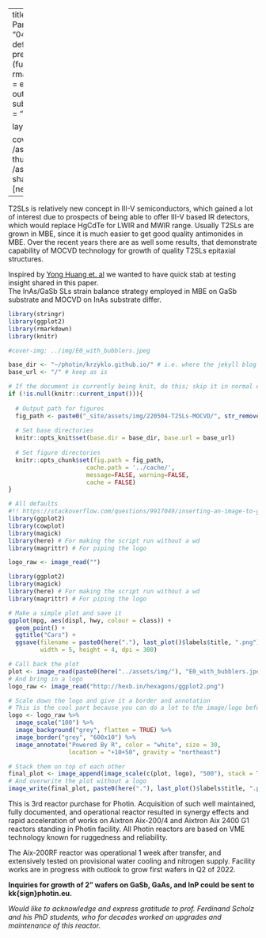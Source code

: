 
---
title: MOCVD T2SLs
author: "Jiri Pangrac, Krzysztof Kłos"
date: "04/05/2022"
output:
  pdf_document: default
  md_document:
    variant: gfm
    preserve_yaml: TRUE
knit: (function(inputFile, encoding) {
  rmarkdown::render(inputFile, 
  encoding = encoding, 
  output_file=paste0(Sys.Date(), "-", sub(".Rmd", ".pdf",inputFile)), 
  output_dir = "~/photin/krzyklo.github.io/_posts/") })
  
layout: post

cover-img: /assets/img/Aix200RF_heat_up_test.jpeg
thumbnail-img: /assets/img/E0_with_bubblers.jpeg
share-img: /assets/img/path.jpg
tags: [news, projects]
always_allow_html: true
---

T2SLs is relatively new concept in III-V semiconductors, which gained a lot of interest due to prospects of being able to offer III-V based IR detectors, which would replace HgCdTe for LWIR and MWIR range. 
Usually T2SLs are grown in MBE, since it is much easier to get good quality antimonides in MBE. Over the recent years there are as well some results, that demonstrate capability of MOCVD technology for growth of quality T2SLs epitaxial structures. 

Inspired by [Yong Huang et. al](https://doi.org/10.1063/1.5115269) we wanted to have quick stab at testing insight shared in this paper.  
The InAs/GaSb SLs strain balance strategy employed in MBE on GaSb substrate and MOCVD on InAs substrate differ.  


```r
library(stringr)
library(ggplot2)
library(rmarkdown)
library(knitr)

#cover-img: ../img/E0_with_bubblers.jpeg

```


```r
base_dir <- "~/photin/krzyklo.github.io/" # i.e. where the jekyll blog is on the hard drive.
base_url <- "/" # keep as is

# If the document is currently being knit, do this; skip it in normal execution
if (!is.null(knitr::current_input())){
  
  # Output path for figures
  fig_path <- paste0("_site/assets/img/220504-T2SLs-MOCVD/", str_remove(knitr::current_input(), ".Rmd"), "/")
  
  # Set base directories
  knitr::opts_knit$set(base.dir = base_dir, base.url = base_url)
  
  # Set figure directories
  knitr::opts_chunk$set(fig.path = fig_path,
                      cache.path = '../cache/',
                      message=FALSE, warning=FALSE,
                      cache = FALSE)
}

```


```r
# All defaults
#!! https://stackoverflow.com/questions/9917049/inserting-an-image-to-ggplot2
library(ggplot2)
library(cowplot)
library(magick)
library(here) # For making the script run without a wd
library(magrittr) # For piping the logo

logo_raw <- image_read("") 

library(ggplot2)
library(magick)
library(here) # For making the script run without a wd
library(magrittr) # For piping the logo

# Make a simple plot and save it
ggplot(mpg, aes(displ, hwy, colour = class)) + 
  geom_point() + 
  ggtitle("Cars") +
  ggsave(filename = paste0(here("."), last_plot()$labels$title, ".png"),
         width = 5, height = 4, dpi = 300)

# Call back the plot
plot <- image_read(paste0(here("../assets/img/"), "E0_with_bubblers.jpeg"))
# And bring in a logo
logo_raw <- image_read("http://hexb.in/hexagons/ggplot2.png") 

# Scale down the logo and give it a border and annotation
# This is the cool part because you can do a lot to the image/logo before adding it
logo <- logo_raw %>%
  image_scale("100") %>% 
  image_background("grey", flatten = TRUE) %>%
  image_border("grey", "600x10") %>%
  image_annotate("Powered By R", color = "white", size = 30, 
                 location = "+10+50", gravity = "northeast")

# Stack them on top of each other
final_plot <- image_append(image_scale(c(plot, logo), "500"), stack = TRUE)
# And overwrite the plot without a logo
image_write(final_plot, paste0(here("."), last_plot()$labels$title, ".png"))

```


This is 3rd reactor purchase for Photin. Acquisition of such well maintained, fully documented, and operational reactor resulted in synergy effects and rapid acceleration of works on Aixtron Aix-200/4 and Aixtron Aix 2400 G1 reactors standing in Photin facility.
All Photin reactors are based on VME technology known for ruggedness and reliability.

The Aix-200RF reactor was operational 1 week after transfer, and extensively tested on provisional water cooling and nitrogen supply. 
Facility works are in progress with outlook to grow first wafers in Q2 of 2022.  

**Inquiries for growth of 2” wafers on GaSb, GaAs, and InP could be sent to kk{sign}photin.eu.**

*Would like to acknowledge and express gratitude to prof. Ferdinand Scholz and his PhD students, who for decades worked on upgrades and maintenance of this reactor.*

